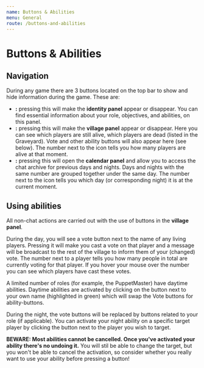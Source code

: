 ```yaml
---
name: Buttons & Abilities
menu: General
route: /buttons-and-abilities
---
```



# Buttons & Abilities

## Navigation

During any game there are 3 buttons located on the top bar to show and
hide information during the game. These are:

  - **<FontAwesomeIcon icon={faUser} /><FontAwesomeIcon icon={faInfoCircle} />:** pressing this will make the **identity panel** appear or
    disappear. You can find essential information about your role,
    objectives, and abilities, on this panel.
  - **<FontAwesomeIcon icon={faUsers} />:** pressing this will make the **village panel** appear or
    disappear. Here you can see which players are still alive, which
    players are dead (listed in the Graveyard). Vote and other ability
    buttons will also appear here (see below). The number next to the
    icon tells you how many players are alive at that moment.
  - **<FontAwesomeIcon icon={faCalendarAlt} />:** pressing this will open the **calendar panel** and allow you to
    access the chat archive for previous days and nights. Days and
    nights with the same number are grouped together under the same day.
    The number next to the icon tells you which day (or corresponding
    night) it is at the current moment.

## Using abilities

All non-chat actions are carried out with the use of buttons in the
**village panel**.

During the day, you will see a vote button next to the name of any
living players. Pressing it will make you cast a vote on that player and
a message will be broadcast to the rest of the village to inform them of
your (changed) vote. The number next to a player tells you how many
people in total are currently voting for that player. If you hover your
mouse over the number you can see which players have cast these votes.

A limited number of roles (for example, the PuppetMaster) have daytime
abilities. Daytime abilities are activated by clicking on the button
next to your own name (highlighted in green) which will swap the Vote
buttons for ability-buttons.

During the night, the vote buttons will be replaced by buttons related
to your role (if applicable). You can activate your night ability on a
specific target player by clicking the button next to the player you
wish to target.

**BEWARE: Most abilities cannot be cancelled. Once you've activated your
ability there's no undoing it.** You will stil be able to change the
target, but you won't be able to cancel the activation, so consider
whether you really want to use your ability before pressing a button\!
